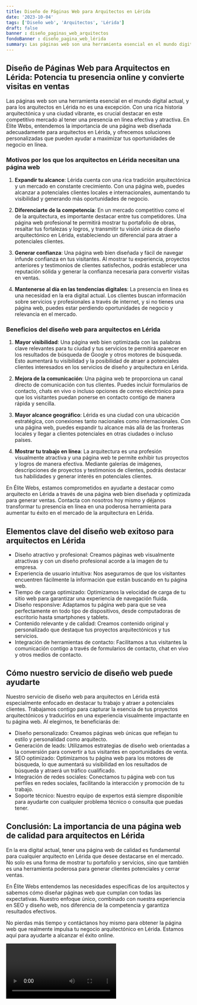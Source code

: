 ```yaml
---
title: Diseño de Páginas Web para Arquitectos en Lérida
date: '2023-10-04'
tags: ['Diseño web', 'Arquitectos', 'Lérida']
draft: false
banner : diseño_paginas_web_arquitectos
fondoBanner : diseño_pagina_web_lérida
summary: Las páginas web son una herramienta esencial en el mundo digital actual, y para los arquitectos en Lérida no es una excepción. Con una rica historia arquitectónica y una ciudad vibrante, es crucial destacar en este competitivo mercado al tener una presencia en línea efectiva y atractiva. En Élite Webs, entendemos la importancia de una página web diseñada adecuadamente para arquitectos en Lérida, y ofrecemos soluciones personalizadas que pueden ayudar a maximizar tus oportunidades de negocio en línea.
---
```


## Diseño de Páginas Web para Arquitectos en Lérida: Potencia tu presencia online y convierte visitas en ventas

Las páginas web son una herramienta esencial en el mundo digital actual, y para los arquitectos en Lérida no es una excepción. Con una rica historia arquitectónica y una ciudad vibrante, es crucial destacar en este competitivo mercado al tener una presencia en línea efectiva y atractiva. En Élite Webs, entendemos la importancia de una página web diseñada adecuadamente para arquitectos en Lérida, y ofrecemos soluciones personalizadas que pueden ayudar a maximizar tus oportunidades de negocio en línea.

### Motivos por los que los arquitectos en Lérida necesitan una página web

1. **Expandir tu alcance**: Lérida cuenta con una rica tradición arquitectónica y un mercado en constante crecimiento. Con una página web, puedes alcanzar a potenciales clientes locales e internacionales, aumentando tu visibilidad y generando más oportunidades de negocio.

2. **Diferenciarte de la competencia**: En un mercado competitivo como el de la arquitectura, es importante destacar entre tus competidores. Una página web profesional te permitirá mostrar tu portafolio de obras, resaltar tus fortalezas y logros, y transmitir tu visión única de diseño arquitectónico en Lérida, estableciendo un diferencial para atraer a potenciales clientes.

3. **Generar confianza**: Una página web bien diseñada y fácil de navegar infunde confianza en tus visitantes. Al mostrar tu experiencia, proyectos anteriores y testimonios de clientes satisfechos, podrás establecer una reputación sólida y generar la confianza necesaria para convertir visitas en ventas.

4. **Mantenerse al día en las tendencias digitales**: La presencia en línea es una necesidad en la era digital actual. Los clientes buscan información sobre servicios y profesionales a través de internet, y si no tienes una página web, puedes estar perdiendo oportunidades de negocio y relevancia en el mercado.

### Beneficios del diseño web para arquitectos en Lérida

1. **Mayor visibilidad**: Una página web bien optimizada con las palabras clave relevantes para tu ciudad y tus servicios te permitirá aparecer en los resultados de búsqueda de Google y otros motores de búsqueda. Esto aumentará tu visibilidad y la posibilidad de atraer a potenciales clientes interesados en los servicios de diseño y arquitectura en Lérida.

2. **Mejora de la comunicación**: Una página web te proporciona un canal directo de comunicación con tus clientes. Puedes incluir formularios de contacto, chats en vivo o incluso opciones de correo electrónico para que los visitantes puedan ponerse en contacto contigo de manera rápida y sencilla.

3. **Mayor alcance geográfico**: Lérida es una ciudad con una ubicación estratégica, con conexiones tanto nacionales como internacionales. Con una página web, puedes expandir tu alcance más allá de las fronteras locales y llegar a clientes potenciales en otras ciudades o incluso países.

4. **Mostrar tu trabajo en línea**: La arquitectura es una profesión visualmente atractiva y una página web te permite exhibir tus proyectos y logros de manera efectiva. Mediante galerías de imágenes, descripciones de proyectos y testimonios de clientes, podrás destacar tus habilidades y generar interés en potenciales clientes.

En Élite Webs, estamos comprometidos en ayudarte a destacar como arquitecto en Lérida a través de una página web bien diseñada y optimizada para generar ventas. Contacta con nosotros hoy mismo y déjanos transformar tu presencia en línea en una poderosa herramienta para aumentar tu éxito en el mercado de la arquitectura en Lérida.

<GifSeo />

<Cta />

## Elementos clave del diseño web exitoso para arquitectos en Lérida

- Diseño atractivo y profesional: Creamos páginas web visualmente atractivas y con un diseño profesional acorde a la imagen de tu empresa.
- Experiencia de usuario intuitiva: Nos aseguramos de que los visitantes encuentren fácilmente la información que están buscando en tu página web.
- Tiempo de carga optimizado: Optimizamos la velocidad de carga de tu sitio web para garantizar una experiencia de navegación fluida.
- Diseño responsive: Adaptamos tu página web para que se vea perfectamente en todo tipo de dispositivos, desde computadoras de escritorio hasta smartphones y tablets.
- Contenido relevante y de calidad: Creamos contenido original y personalizado que destaque tus proyectos arquitectónicos y tus servicios.
- Integración de herramientas de contacto: Facilitamos a tus visitantes la comunicación contigo a través de formularios de contacto, chat en vivo y otros medios de contacto.

## Cómo nuestro servicio de diseño web puede ayudarte

Nuestro servicio de diseño web para arquitectos en Lérida está especialmente enfocado en destacar tu trabajo y atraer a potenciales clientes. Trabajamos contigo para capturar la esencia de tus proyectos arquitectónicos y traducirlos en una experiencia visualmente impactante en tu página web. Al elegirnos, te beneficiarás de:

- Diseño personalizado: Creamos páginas web únicas que reflejan tu estilo y personalidad como arquitecto.
- Generación de leads: Utilizamos estrategias de diseño web orientadas a la conversión para convertir a tus visitantes en oportunidades de venta.
- SEO optimizado: Optimizamos tu página web para los motores de búsqueda, lo que aumentará su visibilidad en los resultados de búsqueda y atraerá un tráfico cualificado.
- Integración de redes sociales: Conectamos tu página web con tus perfiles en redes sociales, facilitando la interacción y promoción de tu trabajo.
- Soporte técnico: Nuestro equipo de expertos está siempre disponible para ayudarte con cualquier problema técnico o consulta que puedas tener.

## Conclusión: La importancia de una página web de calidad para arquitectos en Lérida

En la era digital actual, tener una página web de calidad es fundamental para cualquier arquitecto en Lérida que desee destacarse en el mercado. No solo es una forma de mostrar tu portafolio y servicios, sino que también es una herramienta poderosa para generar clientes potenciales y cerrar ventas.

En Élite Webs entendemos las necesidades específicas de los arquitectos y sabemos cómo diseñar páginas web que cumplan con todas las expectativas. Nuestro enfoque único, combinado con nuestra experiencia en SEO y diseño web, nos diferencia de la competencia y garantiza resultados efectivos.

No pierdas más tiempo y contáctanos hoy mismo para obtener la página web que realmente impulsa tu negocio arquitectónico en Lérida. Estamos aquí para ayudarte a alcanzar el éxito online.

<Video />

<CtaBot job='Arquitectos' city='Lérida'/>

<Gmaps query='Lérida+españa+maps' />